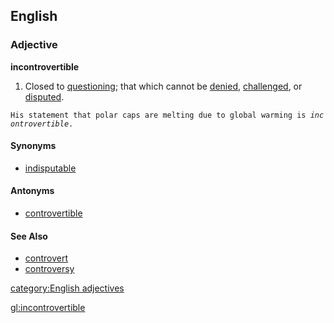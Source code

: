 ==English==

===Adjective===
'''incontrovertible'''
#Closed to [[question]]ing; that which cannot be [[denied]], [[challenged]], or [[disputed]].
 His statement that polar caps are melting due to global warming is ''incontrovertible''.
====Synonyms====
*[[indisputable]]

====Antonyms====
*[[controvertible]]

====See Also====
*[[controvert]]
*[[controversy]]

[[category:English adjectives]]

[[gl:incontrovertible]]